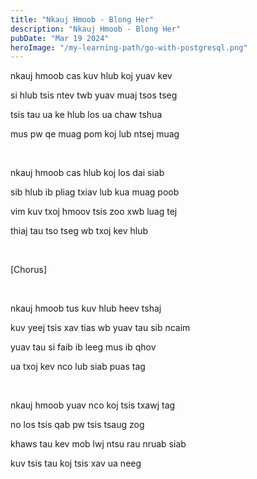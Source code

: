```yaml
---
title: "Nkauj Hmoob - Blong Her"
description: "Nkauj Hmoob - Blong Her"
pubDate: "Mar 19 2024"
heroImage: "/my-learning-path/go-with-postgresql.png"
---
```


nkauj hmoob cas kuv hlub koj yuav kev

si hlub tsis ntev twb yuav muaj tsos tseg

tsis tau ua ke hlub los ua chaw tshua

mus pw qe muag pom koj lub ntsej muag

<br />

nkauj hmoob cas hlub koj los dai siab

sib hlub ib pliag txiav lub kua muag poob

vim kuv txoj hmoov tsis zoo xwb luag tej

thiaj tau tso tseg wb txoj kev hlub

<br />

[Chorus]

<br />

nkauj hmoob tus kuv hlub heev tshaj

kuv yeej tsis xav tias wb yuav tau sib ncaim

yuav tau si faib ib leeg mus ib qhov

ua txoj kev nco lub siab puas tag

<br />

nkauj hmoob yuav nco koj tsis txawj tag

no los tsis qab pw tsis tsaug zog

khaws tau kev mob lwj ntsu rau nruab siab

kuv tsis tau koj tsis xav ua neeg